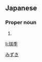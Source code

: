 ==Japanese==
{{ja-kanjitab|瑞|季}}

===Proper noun===
{{ja-pos|proper|みずき}}

# {{given name|male|lang=ja}}

[[Category:Japanese male given names|みずき]]

[[li:瑞季]]